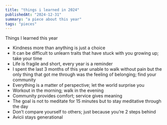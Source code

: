```yaml
---
title: "things i learned in 2024"
publishedAt: "2024-12-31"
summary: "a piece about this year"
tags: "pieces"
---
```


Things I learned this year

- Kindness more than anything is just a choice
- It can be difficult to unlearn traits that have stuck with you growing up; take your time
- Life is fragile and short, every year is a reminder
- I spent the last 3 months of this year unable to walk without pain but the only thing that got me through was the feeling of belonging; find your community
- Everything is a matter of perspective; let the world surprise you
- Workout in the morning; walk in the evening
- Community provides comfort; service gives meaning
- The goal is not to meditate for 15 minutes but to stay meditative through the day
- Don’t compare yourself to others; just because you’re 2 steps behind 
- Avicii stays generational
